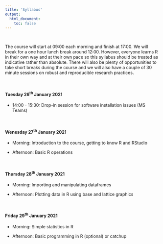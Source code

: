```yaml
---
title: 'Syllabus'
output: 
  html_document:
    toc: false
---
```


\  

The course will start at 09:00 each morning and finish at 17:00. We will break for a one hour lunch break around 12:00. However, everyone learns R in their own way and at their own pace so this syllabus should be treated as indicative rather than absolute. There will also be plenty of opportunities to take short breaks during the course and we will also have a couple of 30 minute sessions on robust and reproducible research practices. 

<!--All teaching will be held in room FN113 in the Fraser Noble building (building No. 7 on [this map](images/uoa_map.png){target="_blank"} on the old Aberdeen campus).
-->

\  

#### Tuesday 26^th^ January 2021

  - 14:00 - 15:30: Drop-in session for software installation issues (MS Teams)

\  

#### Wenesday 27^th^ January 2021 

  - Morning: Introduction to the course, getting to know R and RStudio

  - Afternoon: Basic R operations

\  

#### Thursday 28^th^ January 2021

  - Morning: Importing and manipulating dataframes

  - Afternoon: Plotting data in R using base and lattice graphics

\  

#### Friday 29^th^ January 2021

  - Morning: Simple statistics in R

  - Afternoon: Basic programming in R (optional) or catchup